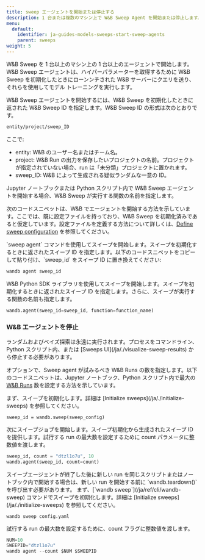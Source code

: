 ---
title: sweep エージェントを開始または停止する
description: 1 台または複数のマシン上で W&B Sweep Agent を開始または停止します。
menu:
  default:
    identifier: ja-guides-models-sweeps-start-sweep-agents
    parent: sweeps
weight: 5
---

W&B Sweep を 1 台以上のマシン上の 1 台以上のエージェントで開始します。W&B Sweep エージェントは、ハイパーパラメーターを取得するために W&B Sweep を初期化したときにローンンチされた W&B サーバーにクエリを送り、それらを使用してモデル トレーニングを実行します。

W&B Sweep エージェントを開始するには、W&B Sweep を初期化したときに返された W&B Sweep ID を指定します。W&B Sweep ID の形式は次のとおりです。

```bash
entity/project/sweep_ID
```

ここで:

* entity: W&B のユーザー名またはチーム名。
* project: W&B Run の出力を保存したいプロジェクトの名前。プロジェクトが指定されていない場合、run は「未分類」プロジェクトに置かれます。
* sweep_ID: W&B によって生成される疑似ランダムな一意の ID。

Jupyter ノートブックまたは Python スクリプト内で W&B Sweep エージェントを開始する場合、W&B Sweep が実行する関数の名前を指定します。

次のコードスニペットは、W&B でエージェントを開始する方法を示しています。ここでは、既に設定ファイルを持っており、W&B Sweep を初期化済みであると仮定しています。設定ファイルを定義する方法について詳しくは、[Define sweep configuration](/ja/guides/models/sweeps/define-sweep-configuration/) を参照してください。

<Tabs>
<Tab title="CLI">
`sweep agent` コマンドを使用してスイープを開始します。スイープを初期化するときに返されたスイープ ID を指定します。以下のコードスニペットをコピーして貼り付け、`sweep_id` をスイープ ID に置き換えてください:

```bash
wandb agent sweep_id
```
</Tab>
<Tab title="Python script or notebook">
W&B Python SDK ライブラリを使用してスイープを開始します。スイープを初期化するときに返されたスイープ ID を指定します。さらに、スイープが実行する関数の名前も指定します。

```python
wandb.agent(sweep_id=sweep_id, function=function_name)
```
</Tab>
</Tabs>

### W&B エージェントを停止

<Warning>
ランダムおよびベイズ探索は永遠に実行されます。プロセスをコマンドライン、Python スクリプト内、または [Sweeps UI](/ja/./visualize-sweep-results) から停止する必要があります。
</Warning>

オプションで、Sweep agent が試みるべき W&B Runs の数を指定します。以下のコードスニペットは、Jupyter ノートブック、Python スクリプト内で最大の [W&B Runs](/ja/ref/python/run) 数を設定する方法を示しています。

<Tabs>
<Tab title="Python script or notebook">
まず、スイープを初期化します。詳細は [Initialize sweeps](/ja/./initialize-sweeps) を参照してください。

```
sweep_id = wandb.sweep(sweep_config)
```

次にスイープジョブを開始します。スイープ初期化から生成されたスイープ ID を提供します。試行する run の最大数を設定するために count パラメータに整数値を渡します。

```python
sweep_id, count = "dtzl1o7u", 10
wandb.agent(sweep_id, count=count)
```

<Warning>
スイープエージェントが終了した後に新しい run を同じスクリプトまたはノートブック内で開始する場合は、新しい run を開始する前に `wandb.teardown()` を呼び出す必要があります。
</Warning>
</Tab>
<Tab title="CLI">
まず、[`wandb sweep`](/ja/ref/cli/wandb-sweep) コマンドでスイープを初期化します。詳細は [Initialize sweeps](/ja/./initialize-sweeps) を参照してください。

```
wandb sweep config.yaml
```

試行する run の最大数を設定するために、count フラグに整数値を渡します。

```python
NUM=10
SWEEPID="dtzl1o7u"
wandb agent --count $NUM $SWEEPID
```
</Tab>
</Tabs>